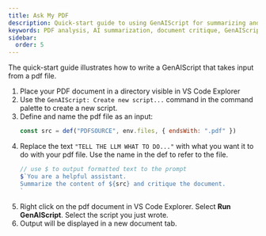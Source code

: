 ```yaml
---
title: Ask My PDF
description: Quick-start guide to using GenAIScript for summarizing and critiquing PDF documents with AI assistance.
keywords: PDF analysis, AI summarization, document critique, GenAIScript, PDF processing
sidebar:
  order: 5
---
```


The quick-start guide illustrates how to write a GenAIScript that takes input from a pdf file.

<Steps>

1. Place your PDF document in a directory visible in VS Code Explorer
2. Use the `GenAIScript: Create new script...` command in the command palette to create a new script.
3. Define and name the pdf file as an input:
    ```js
    const src = def("PDFSOURCE", env.files, { endsWith: ".pdf" })
    ```
4. Replace the text `"TELL THE LLM WHAT TO DO..."` with what you want it to do with your pdf file. Use the name in the def to refer to the file.
    ```js
    // use $ to output formatted text to the prompt
    $`You are a helpful assistant.
    Summarize the content of ${src} and critique the document.
    `
    ```
6. Right click on the pdf document in VS Code Explorer. Select **Run GenAIScript**. Select the script you just wrote.
7. Output will be displayed in a new document tab.

</Steps>